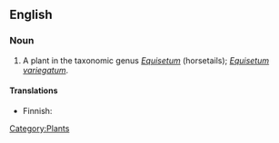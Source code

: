 ==English==

===Noun===
{{en-noun|sg=[[variegated]] [[horsetail]]}}

# A plant in the taxonomic genus ''[[Equisetum]]'' (horsetails); ''[[Equisetum variegatum]]''.

====Translations====
{{top}}
*Finnish: {{t|fi|kirjokorte}}
{{trans-mid}}
{{trans-bottom}}

[[Category:Plants]]